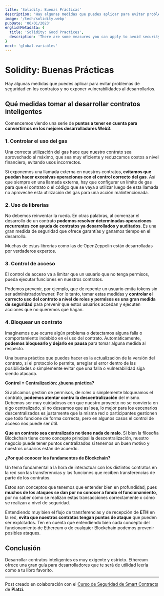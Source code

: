 ```yaml
---
title: 'Solidity: Buenas Prácticas'
description: 'Hay algunas medidas que puedes aplicar para evitar problemas de seguridad en los contratos y no exponer vulnerabilidades al desarrollarlos.'
image: '/tech/solidity.webp'
pubDate: '06/01/2023'
englishMetadata: {
  title: 'Solidity: Good Practices',
  description: 'There are some measures you can apply to avoid security problems in contracts and not expose vulnerabilities when developing them.'
}
next: 'global-variables'
---
```


# Solidity: Buenas Prácticas

Hay algunas medidas que puedes aplicar para evitar problemas de seguridad en los contratos y no exponer vulnerabilidades al desarrollarlos.

## Qué medidas tomar al desarrollar contratos inteligentes
Comencemos viendo una serie de **puntos a tener en cuenta para convertirnos en los mejores desarrolladores Web3**.

### 1. Controlar el uso del gas

Una correcta utilización del gas hace que nuestro contrato sea aprovechado al máximo, que sea muy eficiente y reduzcamos costos a nivel financiero, evitando usos incorrectos.

Si exponemos una llamada externa en nuestros contratos, **evitamos que puedan hacer excesivas operaciones con el control correcto del gas**. Así que siempre en una llamada externa, hay que configurar un límite de gas para que el contrato o el código que se vaya a utilizar luego de esta llamada no aproveche esta utilización del gas para una acción malintencionada.

### 2. Uso de librerías

No debemos reinventar la rueda. En otras palabras, al comenzar el desarrollo de un contrato **podemos resolver determinadas operaciones recurrentes con ayuda de contratos ya desarrollados y auditados**. Es una gran medida de seguridad que ofrece garantías y ganamos tiempo en el desarrollo.

Muchas de estas librerías como las de OpenZeppelin están desarrolladas por verdaderos expertos.

### 3. Control de acceso

El control de acceso va a limitar que un usuario que no tenga permisos, pueda ejecutar funciones en nuestros contratos.

Podemos prevenir, por ejemplo, que de repente un usuario emita tokens sin ser administrador/owner. Por lo tanto, tomar estas medidas y **controlar el correcto uso del contrato a nivel de roles y permisos es una gran medida de seguridad** para prevenir que estos usuarios accedan y ejecuten acciones que no queremos que hagan.

### 4. Bloquear un contrato

Imaginemos que ocurre algún problema o detectamos alguna falla o comportamiento indebido en el uso del contrato. Automáticamente, **podemos bloquearlo y dejarlo en pausa** para tomar alguna medida al respecto.

Una buena práctica que puedes hacer es la actualización de la versión del contrato, si el protocolo lo permite, arreglar el error dentro de las posibilidades o simplemente evitar que una falla o vulnerabilidad siga siendo atacada.

**Control = Centralización: ¿buena práctica?**

Si aplicamos gestión de permisos, de roles o simplemente bloqueamos el contrato, **podemos atentar contra la descentralización** del mismo. Debemos ser muy cuidadosos con que nuestro proyecto no se convierta en algo centralizado, si no deseamos que así sea, lo mejor para los escenarios descentralizados es justamente que la misma red o participantes gestionen que todo funcione de forma correcta, pero en algunos casos el control de acceso nos puede ser útil.

**Que un contrato sea centralizado no tiene nada de malo**. Si bien la filosofía Blockchain tiene como concepto principal la descentralización, nuestro negocio puede tener puntos centralizados si tenemos un buen motivo y nuestros usuarios están de acuerdo.

**¿Por qué conocer los fundamentos de Blockchain?**

Un tema fundamental a la hora de interactuar con los distintos contratos en la red son las transferencias y las funciones que reciben transferencias de parte de los contratos.

Estos son conceptos que tenemos que entender bien en profundidad, pues **muchos de los ataques se dan por no conocer a fondo el funcionamiento**, por no saber cómo se realizan estas transacciones correctamente o cómo se realizan a nivel de seguridad.

Entendiendo muy bien el flujo de transferencias y de recepción de **ETH** en la red, **evita que nuestros contratos tengan puntos de ataque** que pueden ser explotados. Ten en cuenta que entendiendo bien cada concepto del funcionamiento de Ethereum o de cualquier Blockchain podemos prevenir posibles ataques.

## Conclusión

Desarrollar contratos inteligentes es muy exigente y estricto. Ethereum ofrece una gran guía para desarrolladores que te será de utilidad leerla como a tu libro favorito.

---
Post creado en colaboración con el [Curso de Seguridad de Smart Contracts](https://platzi.com/cursos/seguridad-smart-contracts/ "Curso de Seguridad de Smart Contracts") de **Platzi**.

